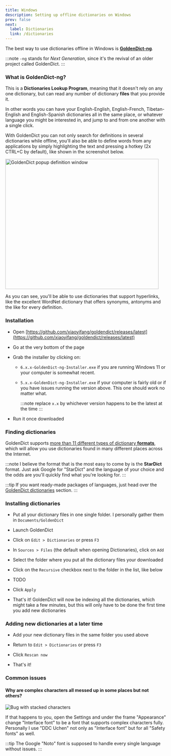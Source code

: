 ```yaml
---
title: Windows
description: Setting up offline dictionaries on Windows
prev: false
next:
  label: Dictionaries
  link: /dictionaries
---
```



The best way to use dictionaries offline in Windows is [**GoldenDict-ng**](https://xiaoyifang.github.io/goldendict-ng/).

:::note
`-ng` stands for _Next Generation_, since it's the revival of an older project called GoldenDict.
:::

### What is GoldenDict-ng?

This is a **Dictionaries Lookup Program**, meaning that it doesn't rely on any one dictionary, but can read any number of dictionary **files** that you provide it.

In other words you can have your English-English, English-French, Tibetan-English and English-Spanish dictionaries all in the same place, or whatever language you might be interested in, and jump to and from one another with a single click.

With GoldenDict you can not only search for definitions in several dictionaries while offline, you'll also be able to define words from any applications by simply highlighting the text and pressing a hotkey (2x CTRL+C by default), like shown in the screenshot below.

<Image
  src={popupImage}
  alt="GoldenDict popup definition window"
  width="480"
  height="406"
  class="pl-1 bg-[#3347ff]"
/>

As you can see, you'll be able to use dictionaries that support hyperlinks, like the excellent WordNet dictionary that offers synonyms, antonyms and the like for every definition.

### Installation

- Open [https://github.com/xiaoyifang/goldendict/releases/latest](https://github.com/xiaoyifang/goldendict/releases/latest)

- Go at the very bottom of the page

- Grab the installer by clicking on:

  - `6.x.x-GoldenDict-ng-Installer.exe` if you are running Windows 11 or your computer is somewhat recent.
  - `5.x.x-GoldenDict-ng-Installer.exe` if your computer is fairly old or if you have issues running the version above. This one should work no matter what.

    :::note
    replace `x.x` by whichever version happens to be the latest at the time
    :::

- Run it once downloaded

### Finding dictionaries

GoldenDict supports [more than 11 different types of dictionary **formats**](https://xiaoyifang.github.io/goldendict-ng/dictformats/), which will allow you use dictionaries found in many different places across the Internet.

:::note
I believe the format that is the most easy to come by is the **StarDict** format. Just ask Google for "StarDict" and the language of your choice and the odds are you'll quickly find what you're looking for.
:::

:::tip
If you want ready-made packages of languages, just head over the [GoldenDict dictionaries](/dictionaries) section.
:::

### Installing dictionaries

- Put all your dictionary files in one single folder. I personally gather them in `Documents/GoldenDict`

- Launch GoldenDict

- Click on `Edit > Dictionaries` or press `F3`

- In `Sources > Files` (the default when opening Dictionaries), click on `Add`

- Select the folder where you put all the dictionary files your downloaded

- Click on the `Recursive` checkbox next to the folder in the list, like below

- TODO

- Click `Apply`

- That's it! GoldenDict will now be indexing all the dictionaries, which might take a few minutes, but this will only have to be done the first time you add new dictionaries

### Adding new dictionaries at a later time

- Add your new dictionary files in the same folder you used above

- Return to `Edit > Dictionaries` or press `F3`

- Click `Rescan now`

- That's it!

### Common issues

#### Why are complex characters all messed up in some places but not others?

![Bug with stacked characters](../../../assets/stacked-bug.png)

If that happens to you, open the Settings and under the frame "Appearance" change "Interface font" to be a font that supports complex characters fully. Personally I use "DDC Uchen" not only as "Interface font" but for all "Safety fonts" as well.

:::tip
The Google "Noto" font is supposed to handle every single language without issues.
:::
